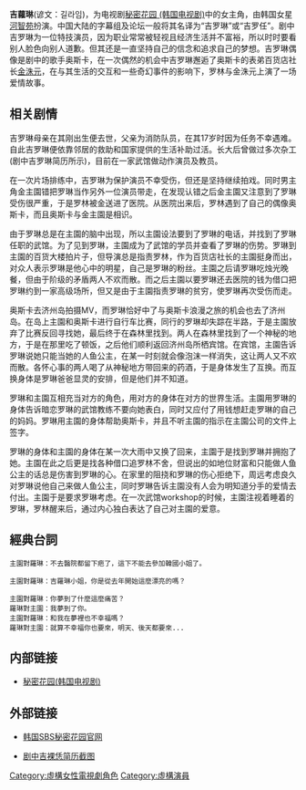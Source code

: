 '''吉蘿琳'''(谚文：길라임)，为电视剧[[秘密花园_(韩国电视剧)|秘密花园 (韩国电视剧)]]中的女主角，由韩国女星[[河智苑|河智苑]]扮演。中国大陆的字幕组及论坛一般将其名译为“吉罗琳”或“吉罗任”。剧中吉罗琳为一位特技演员，因为职业常常被轻视且经济生活并不富裕，所以时时要看别人脸色向别人道歉。但其还是一直坚持自己的信念和追求自己的梦想。吉罗琳偶像是剧中的歌手奥斯卡，在一次偶然的机会中吉罗琳邂逅了奥斯卡的表弟百货店社长[[金洙元|金洙元]]，在与其生活的交互和一些奇幻事件的影响下，罗林与金洙元上演了一场爱情故事。

==相关剧情==

吉罗琳母亲在其刚出生便去世，父亲为消防队员，在其17岁时因为任务不幸遇难。自此吉罗琳便依靠邻居的救助和国家提供的生活补助过活。长大后曾做过多次杂工(剧中吉罗琳简历所示)，目前在一家武馆做动作演员及教员。

在一次片场排练中，吉罗琳为保护演员不幸受伤，但还是坚持继续拍戏。同时男主角金主園错把罗琳当作另外一位演员带走，在发现认错之后金主園又注意到了罗琳受伤很严重，于是罗林被金送进了医院。从医院出来后，罗林遇到了自己的偶像奥斯卡，而且奥斯卡与金主園是相识。

由于罗琳总是在主園的脑中出现，所以主園设法要到了罗琳的电话，并找到了罗琳任职的武馆。为了见到罗琳，主園成为了武馆的学员并查看了罗琳的伤势。罗琳到主園的百货大楼拍片子，但导演总是指责罗林，作为百货店社长的主園挺身而出，对众人表示罗琳是他心中的明星，自己是罗琳的粉丝。主園之后请罗琳吃烛光晚餐，但由于阶级的矛盾两人不欢而散。而之后主園以要罗琳还去医院的钱为借口把罗琳约到一家高级场所，但又是由于主園指责罗琳的贫穷，使罗琳再次受伤而走。

奥斯卡去济州岛拍摄MV，而罗琳恰好中了与奥斯卡浪漫之旅的机会也去了济州岛。在岛上主園和奥斯卡进行自行车比赛，同行的罗琳却失踪在半路，于是主園放弃了比赛反回寻找她，最后终于在森林里找到。两人在森林里找到了一个神秘的地方，于是在那里吃了顿饭，之后他们顺利返回济州岛所栖宾馆。在宾馆，主園告诉罗琳说她只能当她的人鱼公主，在某一时刻就会像泡沫一样消失，这让两人又不欢而散。各怀心事的两人喝了从神秘地方带回来的药酒，于是身体发生了互换。而互换身体是罗琳爸爸显灵的安排，但是他们并不知道。

罗琳和主園互相充当对方的角色，用对方的身体在对方的世界生活。主園用罗琳的身体告诉暗恋罗琳的武馆教练不要向她表白，同时又应付了用钱想赶走罗琳的自己的妈妈。罗琳用主園的身体帮助奥斯卡，并且不听主園的指示在主園公司的文件上签字。

罗琳的身体和主園的身体在某一次大雨中又换了回来，主園于是找到罗琳并拥抱了她。主園在此之后更是找各种借口追罗林不舍，但说出的如地位财富和只能做人鱼公主的话总是伤害到罗琳的心。在家里的阻挠和罗琳的伤心拒绝下，周远考虑良久对罗琳说他自己来做人鱼公主，同时罗琳告诉主園没有人会为明知道分手的爱情去付出。主園于是要求罗琳考虑。在一次武馆workshop的时候，主園注视着睡着的罗琳，罗林醒来后，通过内心独白表达了自己对主園的爱意。

==經典台詞==

 主園對羅琳：不去醫院都留下疤了，這下不能去參加韓國小姐了。

 主園對羅琳：吉羅琳小姐，你是從去年開始這麼漂亮的嗎？

 主園對羅琳：你夢到了什麼這麼痛苦？
 羅琳對主園：我夢到了你。
 主園對羅琳：和我在夢裡也不幸福嗎？
 羅琳對主園：就算不幸福你也要來，明天、後天都要來...

==内部链接==

*[[:秘密花園_(韓國電視劇)|秘密花园(韩国电视剧)]]

==外部链接==

*[http://tv.sbs.co.kr/secretgarden/ 韩国SBS秘密花园官网]{{Wayback|url=http://tv.sbs.co.kr/secretgarden/ |date=20101124030336 }} {{ko icon}}

*[http://hiphotos.baidu.com/wangziyi1270/pic/item/0982897453fcbd55b151b92b.jpg 剧中吉裸恁简历截图] {{Wayback|url=http://hiphotos.baidu.com/wangziyi1270/pic/item/0982897453fcbd55b151b92b.jpg |date=20180930034700 }}

[[Category:虛構女性電視劇角色|Category:虛構女性電視劇角色]]
[[Category:虛構演員|Category:虛構演員]]
